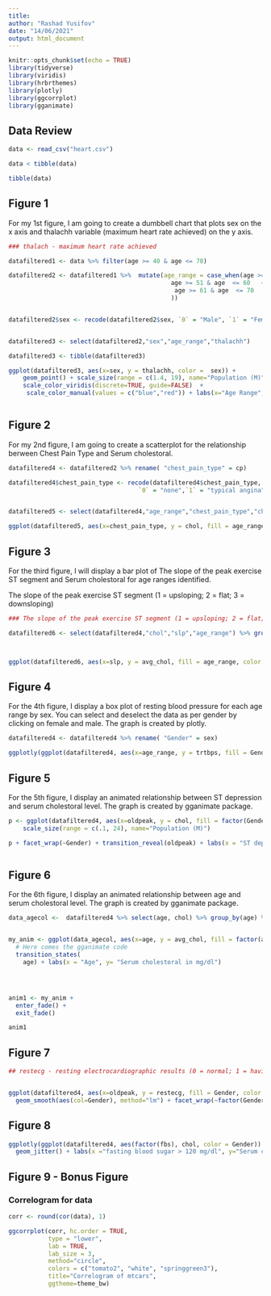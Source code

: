 ---
title: 
author: "Rashad Yusifov"
date: "14/06/2021"
output: html_document
---

```{r setup, include=FALSE}

knitr::opts_chunk$set(echo = TRUE)
library(tidyverse)
library(viridis)
library(hrbrthemes)
library(plotly)
library(ggcorrplot)
library(gganimate)
```

## Data Review
```{r include = FALSE}

data <- read_csv("heart.csv")

data < tibble(data)

```


```{r echo =FALSE}

tibble(data)

```

## Figure 1

For my 1st figure, I am going to create a dumbbell chart that plots sex on the x axis and thalachh variable (maximum heart rate achieved) on the y axis.

```{r echo=FALSE, message=FALSE, warning=FALSE, paged.print=FALSE}

### thalach - maximum heart rate achieved

datafiltered1 <- data %>% filter(age >= 40 & age <= 70)

datafiltered2 <- datafiltered1 %>%  mutate(age_range = case_when(age >= 40 & age  <= 50   ~ "40-50",
                                             age >= 51 & age  <= 60   ~ "51-60",
                                              age >= 61 & age  <= 70   ~ "61-70",
                                             ))


datafiltered2$sex <- recode(datafiltered2$sex, `0` = "Male", `1` = "Female")


datafiltered3 <- select(datafiltered2,"sex","age_range","thalachh")

datafiltered3 <- tibble(datafiltered3)

ggplot(datafiltered3, aes(x=sex, y = thalachh, color =  sex)) + 
    geom_point() + scale_size(range = c(1.4, 19), name="Population (M)") +
    scale_color_viridis(discrete=TRUE, guide=FALSE)  +
     scale_color_manual(values = c("blue","red")) + labs(x="Age Range", y="Maximum achieved heart rate")



```

## Figure 2

For my 2nd figure, I am going to create a scatterplot for the relationship berween Chest Pain Type and Serum cholestoral.

```{r echo=FALSE}


datafiltered4 <- datafiltered2 %>% rename( "chest_pain_type" = cp)

datafiltered4$chest_pain_type <- recode(datafiltered4$chest_pain_type, 
                                    `0` = "none",`1` = "typical angina", `2` = "atypical angina", `3` = "non-anginal pain", `4` = "asymptomatic")


datafiltered5 <- select(datafiltered4,"age_range","chest_pain_type","chol") %>% group_by(age_range,chest_pain_type)

ggplot(datafiltered5, aes(x=chest_pain_type, y = chol, fill = age_range, color =  age_range)) + geom_jitter() + labs(x=" Chest Pain Type", y="Serum cholestoral in mg/dl")

```


## Figure 3

For the third figure, I will display a bar plot of The slope of the peak exercise ST segment and Serum cholestoral for age ranges identified.

The slope of the peak exercise ST segment (1 = upsloping; 2 = flat; 3 = downsloping)

```{r echo=FALSE, message=FALSE, warning=FALSE}

### The slope of the peak exercise ST segment (1 = upsloping; 2 = flat; 3 = downsloping)

datafiltered6 <- select(datafiltered4,"chol","slp","age_range") %>% group_by(age_range,slp) %>% summarise(avg_chol = mean(chol))



ggplot(datafiltered6, aes(x=slp, y = avg_chol, fill = age_range, color =  age_range)) + geom_bar(stat = "Identity") + facet_wrap(~factor(age_range)) +labs(x=" The slope of the peak exercise ST segment", y="Serum cholestoral in mg/dl")
```


## Figure 4

For the 4th figure, I display a box plot of resting blood pressure for each age range by sex. You can select and deselect the data as per gender by clicking on female and male. The graph is created by plotly.


```{r echo=FALSE}

datafiltered4 <- datafiltered4 %>% rename( "Gender" = sex)

ggplotly(ggplot(datafiltered4, aes(x=age_range, y = trtbps, fill = Gender, color =  Gender)) + geom_boxplot()  + labs(x = "Age Range", y = "Resting blood pressure"))

```



## Figure 5

For the 5th figure, I display an animated relationship between ST depression and serum cholestoral level. The graph is created by gganimate package.

```{r echo=FALSE}

p <- ggplot(datafiltered4, aes(x=oldpeak, y = chol, fill = factor(Gender), color =  factor(Gender))) + geom_point(alpha=0.5) +
    scale_size(range = c(.1, 24), name="Population (M)")

p + facet_wrap(~Gender) + transition_reveal(oldpeak) + labs(x = "ST depression", y= "Serum cholestoral in mg/dl")



```



## Figure 6

For the 6th figure, I display an animated relationship between age and serum cholestoral level. The graph is created by gganimate package.

```{r echo=FALSE}

data_agecol <-  datafiltered4 %>% select(age, chol) %>% group_by(age) %>% summarise(avg_chol = mean(chol))


my_anim <- ggplot(data_agecol, aes(x=age, y = avg_chol, fill = factor(age), color =  factor(age))) + geom_bar(stat = "Identity")  +
  # Here comes the gganimate code
  transition_states(
    age) + labs(x = "Age", y= "Serum cholestoral in mg/dl")




anim1 <- my_anim +
  enter_fade() +
  exit_fade()

anim1

```


## Figure 7

```{r echo=FALSE, message=FALSE, warning=FALSE}
## restecg - resting electrocardiographic results (0 = normal; 1 = having ST-T; 2 = hypertrophy)


ggplot(datafiltered4, aes(x=oldpeak, y = restecg, fill = Gender, color =  Gender)) + geom_jitter(aes(col=Gender)) + 
  geom_smooth(aes(col=Gender), method="lm") + facet_wrap(~factor(Gender)) +labs(x=" ST depression induced by exercise relative to rest", y="Resting electrocardiographic results")

```


## Figure 8

```{r echo=FALSE}

  
ggplotly(ggplot(datafiltered4, aes(factor(fbs), chol, color = Gender)) + 
  geom_jitter() + labs(x ="fasting blood sugar > 120 mg/dl", y="Serum cholestoral in mg/dl"))
```



## Figure 9 - Bonus Figure

### Correlogram for data

```{r echo=FALSE, message=FALSE, warning=FALSE, paged.print=FALSE}

corr <- round(cor(data), 1)

ggcorrplot(corr, hc.order = TRUE, 
           type = "lower", 
           lab = TRUE, 
           lab_size = 3, 
           method="circle", 
           colors = c("tomato2", "white", "springgreen3"), 
           title="Correlogram of mtcars", 
           ggtheme=theme_bw)
```